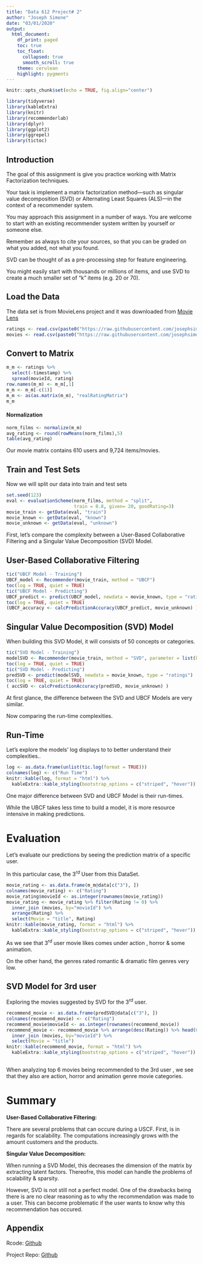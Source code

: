---
title: "Data 612 Project# 2"
author: "Joseph Simone"
date: "03/01/2020"
output:
  html_document:
    df_print: paged
    toc: true
    toc_float:
      collapsed: true
      smooth_scroll: true
    theme: cerulean
    highlight: pygments
---

<STYLE>
table {
    border: 1px solid black;
}
th {
    background-color: rgb(12, 99, 204);
    color: white;
    font-weight: bold;
    padding: 20px 30px;
}
tr:nth-child(even) {
    background-color: rgb(220,220,220);
}
tr:nth-child(odd) {
    background-color: rgb(184, 174, 174);
}
</STYLE>


```{r setup, include=FALSE}
knitr::opts_chunk$set(echo = TRUE, fig.align="center")
```


```{r , message=FALSE, warning=FALSE}
library(tidyverse)
library(kableExtra)
library(knitr)
library(recommenderlab)
library(dplyr)
library(ggplot2)         
library(ggrepel)         
library(tictoc)
```


## Introduction

The goal of this assignment is give you practice working with Matrix Factorization techniques.


Your task is implement a matrix factorization method—such as singular value decomposition (SVD) or Alternating Least Squares (ALS)—in the context of a recommender system.


You may approach this assignment in a number of ways. You are welcome to start with an existing recommender system written by yourself or someone else.

Remember as always to cite your sources, so that you can be graded on what you added, not what you found. 

SVD can be thought of as a pre-processing step for feature engineering. 

You might easily start with thousands or millions of items, and use SVD to create a much smaller set of “k” items (e.g. 20 or 70). 


## Load the Data

The data set is from MovieLens project and it was downloaded from [Movie Lens](https://grouplens.org/datasets/movielens/)


```{r}
ratings <- read.csv(paste0("https://raw.githubusercontent.com/josephsimone/Data-612/master/project_2/Movie_Lens/ratings.csv"))
movies <- read.csv(paste0("https://raw.githubusercontent.com/josephsimone/Data-612/master/project_2/Movie_Lens/movies.csv"))
```



## Convert to Matrix

```{r echo=TRUE}
m_m <- ratings %>%
  select(-timestamp) %>%
  spread(movieId, rating)
row.names(m_m) <- m_m[,1]
m_m <- m_m[-c(1)]
m_m <- as(as.matrix(m_m), "realRatingMatrix")
m_m
```



#### Normalization 

```{r}
norm_films <- normalize(m_m)
avg_rating <- round(rowMeans(norm_films),5)
table(avg_rating)
```


Our movie matrix contains 610 users and 9,724 items/movies.

## Train and Test Sets

Now we will split our data into train and test sets


```{r}
set.seed(123)
eval <- evaluationScheme(norm_films, method = "split",
                         train = 0.8, given= 20, goodRating=3)
movie_train <- getData(eval, "train")
movie_known <- getData(eval, "known")
movie_unknown <- getData(eval, "unknown")
```

First, let's compare the complexity between a User-Based Collaborative Filtering and a Singular Value Decomposition (SVD) Model.

##  User-Based Collaborative Filtering


```{r}
tic("UBCF Model - Training")
UBCF_model <- Recommender(movie_train, method = "UBCF")
toc(log = TRUE, quiet = TRUE)
tic("UBCF Model - Predicting")
UBCF_predict <- predict(UBCF_model, newdata = movie_known, type = "ratings")
toc(log = TRUE, quiet = TRUE)
(UBCF_accuracy <- calcPredictionAccuracy(UBCF_predict, movie_unknown) )
```


## Singular Value Decomposition (SVD) Model 

When building this SVD Model, it will consists of  50 concepts or categories.

```{r}
tic("SVD Model - Training")
modelSVD <- Recommender(movie_train, method = "SVD", parameter = list(k = 50))
toc(log = TRUE, quiet = TRUE)
tic("SVD Model - Predicting")
predSVD <- predict(modelSVD, newdata = movie_known, type = "ratings")
toc(log = TRUE, quiet = TRUE)
( accSVD <- calcPredictionAccuracy(predSVD, movie_unknown) )
```

At first glance, the difference between the SVD and UBCF Models are very similar.

Now comparing the run-time complexities.

## Run-Time

Let's explore the models' log displays to to better understand their complexities..

```{r}
log <- as.data.frame(unlist(tic.log(format = TRUE)))
colnames(log) <- c("Run Time")
knitr::kable(log, format = "html") %>%
  kableExtra::kable_styling(bootstrap_options = c("striped", "hover"))
```

One major difference between SVD and UBCF Model is their run-times. 

While the UBCF takes less time to build a model, it is more resource intensive in making predictions. 

# Evaluation
Let's evaluate our predictions by seeing the prediction matrix of a specific user.

In this particular case, the $3^{rd}$ User from this DataSet.


```{r}
movie_rating <- as.data.frame(m_m@data[c("3"), ]) 
colnames(movie_rating) <- c("Rating")
movie_rating$movieId <- as.integer(rownames(movie_rating))
movie_rating <- movie_rating %>% filter(Rating != 0) %>% 
  inner_join (movies, by="movieId") %>%
  arrange(Rating) %>%
  select(Movie = "title", Rating)
knitr::kable(movie_rating, format = "html") %>%
  kableExtra::kable_styling(bootstrap_options = c("striped", "hover"))
```



As we see that $3^{rd}$ user movie likes comes under action , horror & some animation.

On the other hand, the genres rated  romantic & dramatic film genres very low.


## SVD Model for 3rd user

Exploring the movies suggested by SVD for the $3^{rd}$ user.


```{r}
recommend_movie <- as.data.frame(predSVD@data[c("3"), ]) 
colnames(recommend_movie) <- c("Rating")
recommend_movie$movieId <- as.integer(rownames(recommend_movie))
recommend_movie <- recommend_movie %>% arrange(desc(Rating)) %>% head(6) %>% 
  inner_join (movies, by="movieId") %>%
  select(Movie = "title")
knitr::kable(recommend_movie, format = "html") %>%
  kableExtra::kable_styling(bootstrap_options = c("striped", "hover"))
                               
```


When analyzing top 6 movies being recommended to the 3rd user , we see that they also are action, horror and animation genre movie categories.

# Summary


<strong>User-Based Collaborative Filtering:</strong>

There are several problems that can occure during a USCF. First, is in regards for scalability. The computations increasingly grows with the amount customers and the products. 


<strong> Singular Value Decomposition: </strong>

When running a SVD Model, this decreases the dimension of the matrix by extracting latent factors. Thereofre, this model can handle the problems of scalability & sparsity. 

However, SVD is not still not a perfect model. One of the drawbacks being  there is  are no clear reasoning as to why the recommendation was made to a user. This can become problematic if the user wants to know why this recommendation has occured. 

## Appendix

Rcode: [Github](https://github.com/josephsimone/Data-612/blob/master/project_2/Simone_Joseph_Project_2.Rmd)

Project Repo: [Github](https://github.com/josephsimone/Data621/tree/master/project3)


